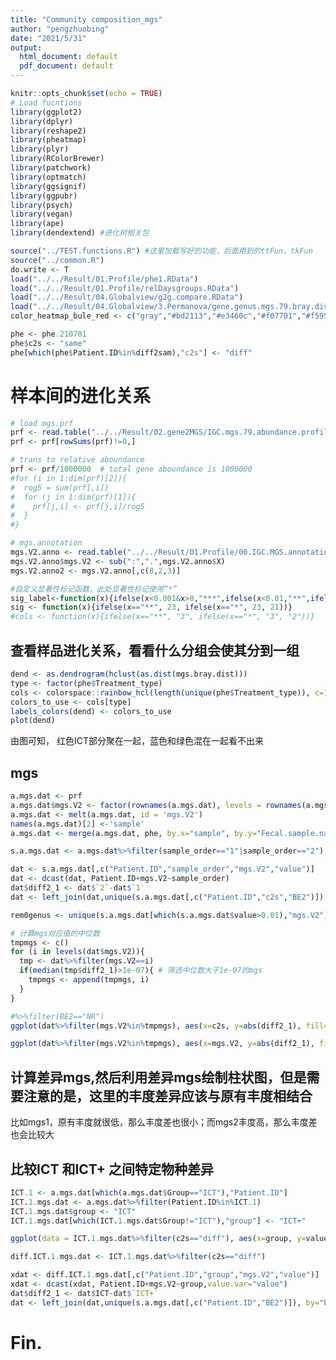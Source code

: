```yaml
---
title: "Community composition_mgs"
author: "pengzhuobing"
date: "2021/5/31"
output:
  html_document: default
  pdf_document: default
---
```



```r
knitr::opts_chunk$set(echo = TRUE)
# Load fucntions
library(ggplot2)
library(dplyr)
library(reshape2)
library(pheatmap)
library(plyr)
library(RColorBrewer)
library(patchwork)
library(optmatch)
library(ggsignif)
library(ggpubr)
library(psych)
library(vegan) 
library(ape)
library(dendextend) #进化树相关包

source("../TEST.functions.R") #这里加载写好的功能，后面用到的ttFun，tkFun
source("../common.R")
do.write <- T
load("../../Result/01.Profile/phe1.RData")
load("../../Result/01.Profile/relDaysgroups.RData")
load("../../Result/04.Globalview/g2g.compare.RData")
load("../../Result/04.Globalview/3.Permanova/gene.genus.mgs.79.bray.dist.RData")
color_heatmap_bule_red <- c("gray","#bd2113","#e3460c","#f07701","#f59525","#fccbb8","#f5e13a","#a3e2e1","#6ab7e1","#4f74bb","#472497") 

phe <- phe.210701
phe$c2s <- "same"
phe[which(phe$Patient.ID%in%diff2sam),"c2s"] <- "diff"
```



# 样本间的进化关系
```r
# load mgs.prf
prf <- read.table("../../Result/02.gene2MGS/IGC.mgs.79.abundance.profile.txt", sep = "\t", row.names = 1, header = T)
prf <- prf[rowSums(prf)!=0,]

# trans to relative aboundance
prf <- prf/1000000  # total gene aboundance is 1000000
#for (i in 1:dim(prf)[2]){
#  rog5 = sum(prf[,i])
#  for (j in 1:dim(prf)[1]){
#    prf[j,i] <- prf[j,i]/rog5
#  }
#}

# mgs.annotation
mgs.V2.anno <- read.table("../../Result/01.Profile/00.IGC.MGS.annotation",sep="\t",header=T) 
mgs.V2.anno$mgs.V2 <- sub(":",".",mgs.V2.anno$X)
mgs.V2.anno2 <- mgs.V2.anno[,c(8,2,3)]

#自定义显著性标记函数，此处显著性标记使用“*”
sig_label<-function(x){ifelse(x<0.001&x>0,"***",ifelse(x<0.01,"**",ifelse(x<0.05,"*","")))}
sig <- function(x){ifelse(x=="**", 23, ifelse(x=="*", 23, 21))}
#cols <- function(x){ifelse(x=="**", "3", ifelse(x=="*", "3", "2"))}

```


## 查看样品进化关系，看看什么分组会使其分到一组
```r
dend <- as.dendrogram(hclust(as.dist(mgs.bray.dist)))
type <- factor(phe$Treatment_type)
cols <- colorspace::rainbow_hcl(length(unique(phe$Treatment_type)), c=70, l=50) 
colors_to_use <- cols[type]
labels_colors(dend) <- colors_to_use
plot(dend)

```
由图可知， 红色ICT部分聚在一起，蓝色和绿色混在一起看不出来

## mgs
```r
a.mgs.dat <- prf
a.mgs.dat$mgs.V2 <- factor(rownames(a.mgs.dat), levels = rownames(a.mgs.dat))
a.mgs.dat <- melt(a.mgs.dat, id = 'mgs.V2')
names(a.mgs.dat)[2] <-'sample'
a.mgs.dat <- merge(a.mgs.dat, phe, by.x="sample", by.y="Fecal.sample.name")
```

```r
s.a.mgs.dat <- a.mgs.dat%>%filter(sample_order=="1"|sample_order=="2")

dat <- s.a.mgs.dat[,c("Patient.ID","sample_order","mgs.V2","value")]
dat <- dcast(dat, Patient.ID+mgs.V2~sample_order)
dat$diff2_1 <- dat$`2`-dat$`1`
dat <- left_join(dat,unique(s.a.mgs.dat[,c("Patient.ID","c2s","BE2")]), by="Patient.ID")

```


```r

rem0genus <- unique(s.a.mgs.dat[which(s.a.mgs.dat$value>0.01),"mgs.V2"])

# 计算mgs对应值的中位数
tmpmgs <- c()
for (i in levels(dat$mgs.V2)){
  tmp <- dat%>%filter(mgs.V2==i)
  if(median(tmp$diff2_1)>1e-07){ # 筛选中位数大于1e-07的mgs
    tmpmgs <- append(tmpmgs, i)
  }
}

#%>%filter(BE2=="NR")
ggplot(dat%>%filter(mgs.V2%in%tmpmgs), aes(x=c2s, y=abs(diff2_1), fill=c2s))+geom_boxplot()+stat_compare_means()+geom_point()+xlab("")+ylab("Relative abundance difference(sample2-sample1)")

ggplot(dat%>%filter(mgs.V2%in%tmpmgs), aes(x=mgs.V2, y=abs(diff2_1), fill=c2s))+geom_boxplot()+stat_compare_means(label="p.signif")+xlab("")+ylab("Relative abundance difference(sample2-sample1)")+theme_classic()+theme(axis.text.x = element_text(angle = 30, hjust = 1))

```

## 计算差异mgs,然后利用差异mgs绘制柱状图，但是需要注意的是，这里的丰度差异应该与原有丰度相结合

比如mgs1，原有丰度就很低，那么丰度差也很小；而mgs2丰度高，那么丰度差也会比较大


## 比较ICT 和ICT+ 之间特定物种差异

```r
ICT.1 <- a.mgs.dat[which(a.mgs.dat$Group=="ICT"),"Patient.ID"]
ICT.1.mgs.dat <- a.mgs.dat%>%filter(Patient.ID%in%ICT.1)
ICT.1.mgs.dat$group <- "ICT"
ICT.1.mgs.dat[which(ICT.1.mgs.dat$Group!="ICT"),"group"] <- "ICT+"
```


```r
ggplot(data = ICT.1.mgs.dat%>%filter(c2s=="diff"), aes(x=group, y=value)) + geom_boxplot(aes(fill=group))+ stat_compare_means(aes(group= group),method = "wilcox.test",size=4,label = "p.format") + theme_classic() + labs(x='',title='') +geom_point()+ theme(axis.text.x = element_text())+facet_wrap(~mgs.V2)+ geom_point() +geom_line(aes(group=Patient.ID), color="gray")
```


```r
diff.ICT.1.mgs.dat <- ICT.1.mgs.dat%>%filter(c2s=="diff")

xdat <- diff.ICT.1.mgs.dat[,c("Patient.ID","group","mgs.V2","value")]
xdat <- dcast(xdat, Patient.ID+mgs.V2~group,value.var="value")
dat$diff2_1 <- dat$ICT-dat$`ICT+`
dat <- left_join(dat,unique(s.a.mgs.dat[,c("Patient.ID","BE2")]), by="Patient.ID")
```



# Fin.